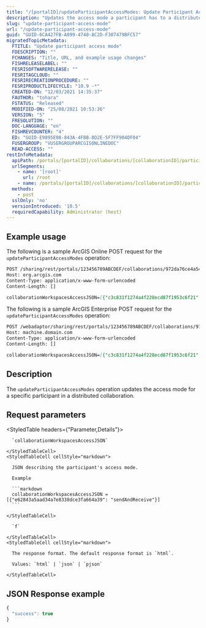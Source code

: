 ```yaml
---
title: "/[portalID]/updateParticipantAccessModes: Update Participant Access Modes"
description: "Updates the access mode a participant has to a distributed collaboration."
slug: "update-participant-access-mode"
url: "/update-participant-access-mode"
guid: "GUID-6CA427FB-A099-4740-8C2D-F307479BFC57"
migratedTopicMetadata:
  FTITLE: "Update participant access mode"
  FDESCRIPTION: ""
  FCHANGES: "Title, URL, and example usage changes"
  FISHRELEASELABEL: ""
  FESRISOFTWARERELEASE: ""
  FESRITAGCLOUD: ""
  FESRIRECREATIONPROCEDURE: ""
  FESRIPRODUCTLIFECYCLE: "10.9 -*"
  CREATED-ON: "12/03/2021 14:35:37"
  FAUTHOR: "tohara"
  FSTATUS: "Released"
  MODIFIED-ON: "25/08/2021 10:53:36"
  VERSION: "5"
  FRESOLUTION: ""
  DOC-LANGUAGE: "en"
  FISHREVCOUNTER: "4"
  ED: "GUID-E9895E08-843A-4FBB-8D2E-5F7FF904DF04"
  FUSERGROUP: "VUSERGROUPARCGISONLINEDOC"
  READ-ACCESS: ""
restInfoMetadata:
  apiPath: /portals/[portalID]/collaborations/[collaborationID]/participants/[portalID]/updateParticipantAccessModes
  urlSegments:
    - name: '[root]'
      url: /root
    - name: /portals/[portalID]/collaborations/[collaborationID]/participants/[portalID]/updateParticipantAccessModes
  methods:
    - post
  sslOnly: 'no'
  versionIntroduced: '10.5'
  requiredCapability: Administrator (host)
---
```


## Example usage

The following is a sample ArcGIS Online POST request for the `updateParticipantAccessModes` operation:

```markdown
POST /sharing/rest/portals/123456789ABCDEF/collaborations/972da76ce4a5460aaf60213279d6c3ed/participants/e6623fad-8bba-42e5-b88e-6b7e1a502ef6/updateParticipantAccessModes HTTP/1.1
Host: org.arcgis.com
Content-Type: application/x-www-form-urlencoded
Content-Length: []

collaborationWorkspacesAccessJSON=[{"c3c831f1274a4f228ecd87f1953c6f21": "sendAndReceive"}]f=pjson
```

The following is a sample ArcGIS Enterprise POST request for the `updateParticipantAccessModes` operation:

```markdown
POST /webadaptor/sharing/rest/portals/123456789ABCDEF/collaborations/972da76ce4a5460aaf60213279d6c3ed/participants/e6623fad-8bba-42e5-b88e-6b7e1a502ef6/updateParticipantAccessModes HTTP/1.1
Host: machine.domain.com
Content-Type: application/x-www-form-urlencoded
Content-Length: []

collaborationWorkspacesAccessJSON=[{"c3c831f1274a4f228ecd87f1953c6f21": "sendAndReceive"}]f=pjson
```

## Description

The `updateParticipantAccessModes` operation updates the access mode for a specific participant in a distributed collaboration.


##  Request parameters

<StyledTable headers={"Parameter,Details"}>
  <StyledTableRow>
    <StyledTableCell cellStyle="markdown">

      `collaborationWorkspacesAccessJSON` 

    </StyledTableCell>
    <StyledTableCell cellStyle="markdown">

      JSON describing the participant's access mode.

      Example

      ```markdown
      collaborationWorkspacesAccessJSON =[{"e62843a5aad34a7e8338dce3fa664a39": "sendAndReceive"}]
      ```

    </StyledTableCell>
  </StyledTableRow>
  <StyledTableRow>
    <StyledTableCell cellStyle="markdown">

      `f` 

    </StyledTableCell>
    <StyledTableCell cellStyle="markdown">

      The response format. The default response format is `html`.

      Values: `html` | `json` | `pjson`

    </StyledTableCell>
  </StyledTableRow>
</StyledTable>


## JSON Response example

```javascript
{
  "success": true
}
```